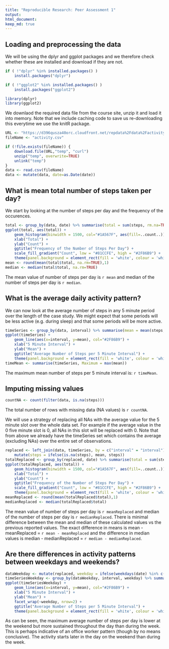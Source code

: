 ```yaml
---
title: "Reproducible Research: Peer Assessment 1"
output: 
html_document: 
keep_md: true
---
```


## Loading and preprocessing the data
We will be using the dplyr and ggplot packages and we therefore check whether these are installed and download if they are not.

```r
if ( !"dplyr" %in% installed.packages() )
    install.packages("dplyr")

if ( !"ggplot2" %in% installed.packages() )
    install.packages("ggplot2")

library(dplyr)
library(ggplot2)
```

We downlaod the required data file from the course site, unzip it and load it into memory.  Note that we include caching code to save us re-downloading this everytime we use the knitR package.

```r
URL <- "https://d396qusza40orc.cloudfront.net/repdata%2Fdata%2Factivity.zip"
fileName <- "activity.csv"

if (!file.exists(fileName)) {
    download.file(URL,"temp", "curl")
    unzip("temp", overwrite=TRUE)
    unlink("temp")
}
data <- read.csv(fileName)
data <- mutate(data, date=as.Date(date))
```

## What is mean total number of steps taken per day?

We start by looking at the number of steps per day and the frequency of the occurences.

```r
total <- group_by(data, date) %>% summarise(total = sum(steps, rm.na=TRUE))
ggplot(total, aes(total)) + 
    geom_histogram(binwidth = 1500, col="#1A567F", aes(fill=..count..)) + 
    xlab("Total") +
    ylab("Count") + 
    ggtitle("Frequency of the Number of Steps Per Day") + 
    scale_fill_gradient("Count", low = "#81CCFE", high = "#2F86B9") +
    theme(panel.background = element_rect(fill = 'white', colour = 'white'))
mean <- round(mean(total$total, na.rm=TRUE),1)
median <- median(total$total, na.rm=TRUE)
```

The mean value of number of steps per day is `r mean` and median of the number of steps per day is `r median`.

## What is the average daily activity pattern?

We can now look at the average number of steps in any 5 minute period over the length of the case study.  We might expect that some periods will be less active (e.g. during sleep) and that some periods will be more active.

```r
timeSeries <- group_by(data, interval) %>% summarise(mean = mean(steps, na.rm=TRUE))
ggplot(timeSeries) + 
    geom_line(aes(x=interval, y=mean), col="#2F86B9") +
    xlab("5 Minute Interval") +
    ylab("Mean") + 
    ggtitle("Average Number of Steps per 5 Minute Interval") + 
    theme(panel.background = element_rect(fill = 'white', colour = 'white'))
timeMean <- summarise(timeSeries, Maximum = max(mean))
```

The maximum mean number of steps per 5 minute interval is: `r timeMean`.

## Imputing missing values

```r
countNA <- count(filter(data, is.na(steps)))
```

The total number of rows with missing data (NA values) is `r countNA`.

We will use a strategy of replacing all NAs with the average value for the 5 minute slot over the whole data set. For example if the average value in the 0 five minute slot is 0, all NAs in this slot will be replaced with 0.  Note that from above we already have the timeSeries set which contains the average (excluding NAs) over the entire set of observations.

```r
replaced <- left_join(data, timeSeries, by = c("interval" = "interval")) %>%
    mutate(steps = ifelse(is.na(steps), mean, steps))
totalReplaced <- group_by(replaced, date) %>% summarise(total = sum(steps))
ggplot(totalReplaced, aes(total)) + 
    geom_histogram(binwidth = 1500, col="#1A567F", aes(fill=..count..)) + 
    xlab("Total") +
    ylab("Count") + 
    ggtitle("Frequency of the Number of Steps Per Day") + 
    scale_fill_gradient("Count", low = "#81CCFE", high = "#2F86B9") +
    theme(panel.background = element_rect(fill = 'white', colour = 'white'))
meanReplaced <- round(mean(totalReplaced$total),1)
medianReplaced <- median(totalReplaced$total)
```

The mean value of number of steps per day is `r meanReplaced` and median of the number of steps per day is `r medianReplaced`.  There is minimal difference between the mean and median of these calculated values vs the previous reported values.  The exact difference in means is mean - meanReplaced =  `r mean - meanReplaced` and the difference in median values is median - medianReplaced = `r median - medianReplaced`.

## Are there differences in activity patterns between weekdays and weekends?

```r
dataWeekday <- mutate(replaced, weekday = ifelse(weekdays(date) %in% c("Saturday", "Sunday"), "weekend", "weekday")) %>% mutate(weekday = as.factor(weekday))
timeSeriesWeekday <- group_by(dataWeekday, interval, weekday) %>% summarise(mean = mean(steps))
ggplot(timeSeriesWeekday) + 
    geom_line(aes(x=interval, y=mean), col="#2F86B9") +
    xlab("5 Minute Interval") +
    ylab("Mean") + 
    facet_wrap(~weekday, nrow=2) +
    ggtitle("Average Number of Steps per 5 Minute Interval") + 
    theme(panel.background = element_rect(fill = 'white', colour = 'white'))
```

As can be seen, the maximum average number of steps per day is lower at the weekend but more sustained throughout the day than during the week.  This is perhaps indicative of an office worker pattern (though by no means conclusive).  The activity starts later in the day on the weekend than during the week.